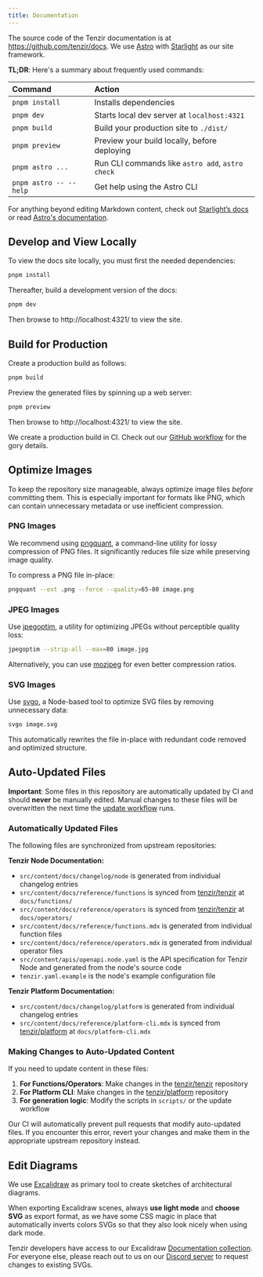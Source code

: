 ```yaml
---
title: Documentation
---
```


The source code of the Tenzir documentation is at
https://github.com/tenzir/docs. We use [Astro](https://astro.build) with
[Starlight](https://starlight.astro.build) as our site framework.

**TL;DR**: Here's a summary about frequently used commands:

| Command                | Action                                           |
| :--------------------- | :----------------------------------------------- |
| `pnpm install`         | Installs dependencies                            |
| `pnpm dev`             | Starts local dev server at `localhost:4321`      |
| `pnpm build`           | Build your production site to `./dist/`          |
| `pnpm preview`         | Preview your build locally, before deploying     |
| `pnpm astro ...`       | Run CLI commands like `astro add`, `astro check` |
| `pnpm astro -- --help` | Get help using the Astro CLI                     |

For anything beyond editing Markdown content, check out [Starlight’s
docs](https://starlight.astro.build/) or read [Astro's
documentation](https://docs.astro.build).

## Develop and View Locally

To view the docs site locally, you must first the needed dependencies:

```bash
pnpm install
```

Thereafter, build a development version of the docs:

```bash
pnpm dev
```

Then browse to http://localhost:4321/ to view the site.

## Build for Production

Create a production build as follows:

```bash
pnpm build
```

Preview the generated files by spinning up a web server:

```bash
pnpm preview
```

Then browse to http://localhost:4321/ to view the site.

We create a production build in CI. Check out our [GitHub
workflow](https://github.com/tenzir/docs/blob/main/.github/workflows/docs.yaml)
for the gory details.

## Optimize Images

To keep the repository size manageable, always optimize image files _before_
committing them. This is especially important for formats like PNG, which can
contain unnecessary metadata or use inefficient compression.

### PNG Images

We recommend using [pngquant](https://pngquant.org/), a command-line utility
for lossy compression of PNG files. It significantly reduces file size while
preserving image quality.

To compress a PNG file in-place:

```bash
pngquant --ext .png --force --quality=65-80 image.png
```

### JPEG Images

Use [jpegoptim](https://github.com/tjko/jpegoptim), a utility for optimizing
JPEGs without perceptible quality loss:

```bash
jpegoptim --strip-all --max=80 image.jpg
```

Alternatively, you can use [mozjpeg](https://github.com/mozilla/mozjpeg) for
even better compression ratios.

### SVG Images

Use [svgo](https://github.com/svg/svgo), a Node-based tool to optimize SVG files
by removing unnecessary data:

```bash
svgo image.svg
```

This automatically rewrites the file in-place with redundant code removed and
optimized structure.

## Auto-Updated Files

**Important**: Some files in this repository are automatically updated by CI and
should **never** be manually edited. Manual changes to these files will be
overwritten the next time the [update
workflow](https://github.com/tenzir/docs/blob/main/.github/workflows/update.yaml)
runs.

### Automatically Updated Files

The following files are synchronized from upstream repositories:

**Tenzir Node Documentation:**

- `src/content/docs/changelog/node` is generated from individual changelog
  entries
- `src/content/docs/reference/functions` is synced from
  [tenzir/tenzir](https://github.com/tenzir/tenzir) at `docs/functions/`
- `src/content/docs/reference/operators` is synced from
  [tenzir/tenzir](https://github.com/tenzir/tenzir) at `docs/operators/`
- `src/content/docs/reference/functions.mdx` is generated from individual
  function files
- `src/content/docs/reference/operators.mdx` is generated from individual
  operator files
- `src/content/apis/openapi.node.yaml` is the API specification for Tenzir Node
  and generated from the node's source code
- `tenzir.yaml.example` is the node's example configuration file

**Tenzir Platform Documentation:**

- `src/content/docs/changelog/platform` is generated from individual changelog
  entries
- `src/content/docs/reference/platform-cli.mdx` is synced from
  [tenzir/platform](https://github.com/tenzir/platform) at `docs/platform-cli.mdx`

### Making Changes to Auto-Updated Content

If you need to update content in these files:

1. **For Functions/Operators**: Make changes in the
   [tenzir/tenzir](https://github.com/tenzir/tenzir) repository
2. **For Platform CLI**: Make changes in the
   [tenzir/platform](https://github.com/tenzir/platform) repository
3. **For generation logic**: Modify the scripts in `scripts/` or the update
   workflow

Our CI will automatically prevent pull requests that modify auto-updated files.
If you encounter this error, revert your changes and make them in the
appropriate upstream repository instead.

## Edit Diagrams

We use [Excalidraw](https://excalidraw.com) as primary tool to create sketches
of architectural diagrams.

When exporting Excalidraw scenes, always **use light mode** and **choose SVG**
as export format, as we have some CSS magic in place that automatically inverts
colors SVGs so that they also look nicely when using dark mode.

Tenzir developers have access to our Excalidraw [Documentation
collection](https://app.excalidraw.com/o/6dBWEFf9h1l/9RErQkL9e2v). For everyone
else, please reach out to us on our [Discord server](/discord) to request
changes to existing SVGs.
